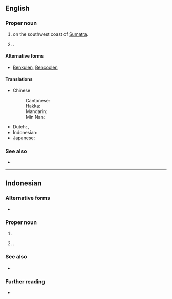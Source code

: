 ==English==
{{wp}}

===Proper noun===
{{en-proper noun}}

# {{place|en|province|c/Indonesia}} on the southwest coast of [[Sumatra]].
# {{place|en|city/capital|p:suf/Bengkulu|c/Indonesia}}.

====Alternative forms====
* [[Benkulen]], [[Bencoolen]] {{q|dated}}

====Translations====
{{trans-top|province of Indonesia}}
* Chinese
*: Cantonese: {{t|zh|明古魯|tr=ming4 gu2 lou5}}
*: Hakka: {{t|zh|明古魯|tr=mìn-kú-lû}}
*: Mandarin: {{t|zh|明古魯|tr=Mínggǔlǔ}}
*: Min Nan: {{t|zh|明古魯|tr=Bêng-kó͘-ló͘}}
* Dutch: {{t|nl|Bengkulu}}, {{t|nl|Benkoelen}} {{q|historical}}
* Indonesian: {{t|id|Bengkulu}}
* Japanese: {{t|ja|ブンクル|tr=Bunkuru}}
{{trans-bottom}}

===See also===
* {{list:provinces of Indonesia/en}}

----
==Indonesian==

===Alternative forms===
* {{alter|id|Bengkoeloe}} {{q|obsolete}}

===Proper noun===
{{id-proper noun|head=Bêngkulu}}

# {{place|id|province|c/Indonesia|t=Bengkulu}}
# {{place|id|city/capital|p:suf/Bengkulu|c/Indonesia|t=Bengkulu}}.

===See also===
* {{list:provinces of Indonesia/id}}

===Further reading===
* {{pedia|lang=id}}